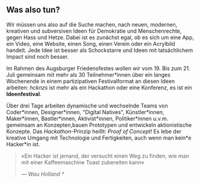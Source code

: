 ## Was also tun?

Wir müssen uns also auf die Suche machen, nach neuen, modernen, kreativen und subversiven Ideen für Demokratie und Menschenrechte, gegen Hass und Hetze. Dabei ist es zunächst egal, ob es sich um eine App, ein Video, eine Website, einen Song, einen Verein oder ein Acrylbild handelt. Jede Idee ist besser als Schockstarre und Ideen mit tatsächlichem Impact sind noch besser.

Im Rahmen des Augsburger Friedensfestes wollen wir vom 19. Bis zum 21. Juli gemeinsam mit mehr als 30 Teilnehmer\*innen über ein langes Wochenende in einem partizipativen Festivalformat an diesen Ideen arbeiten: _hcknzs_ ist mehr als ein Hackathon oder eine Konferenz, es ist ein **Ideenfestival**.

Über drei Tage arbeiten dynamische und wechselnde Teams von Coder\*innen, Designer\*innen, "Digital Natives", Künstler\*innen, Maker\*innen, Bastler\*innen, Aktivist\*innen, Politiker\*innen u.v.m. gemeinsam an Konzepten,bauen Prototypen und entwickeln aktionistische Konzepte. Das _Hackathon_-Prinzip heißt: _Proof of Concept_! Es lebe der kreative Umgang mit Technologie und Fertigkeiten, auch wenn man kein*e Hacker\*in ist.

> »Ein Hacker ist jemand, der versucht einen Weg zu finden, wie man mit einer Kaffeemaschine Toast zubereiten kann«
>
> _— Wau Holland †_


